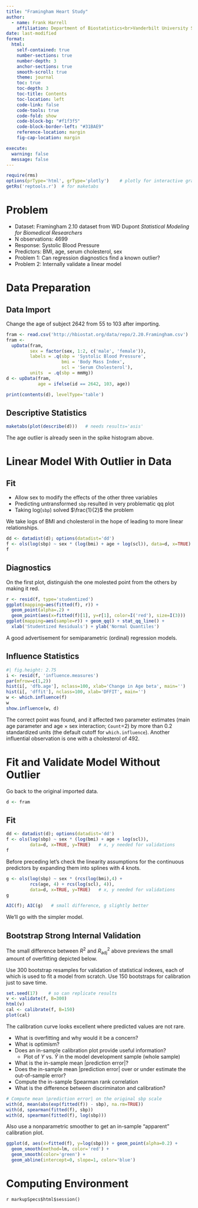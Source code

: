 ```yaml
--- 
title: "Framingham Heart Study"
author:
  - name: Frank Harrell
    affiliation: Department of Biostatistics<br>Vanderbilt University School of Medicine<br>MSCI Biostatistics II
date: last-modified
format:
  html:
    self-contained: true
    number-sections: true
    number-depth: 3
    anchor-sections: true
    smooth-scroll: true
    theme: journal
    toc: true
    toc-depth: 3
    toc-title: Contents
    toc-location: left
    code-link: false
    code-tools: true
    code-fold: show
    code-block-bg: "#f1f3f5"
    code-block-border-left: "#31BAE9"
    reference-location: margin
    fig-cap-location: margin

execute:
  warning: false
  message: false
---
```


```r
require(rms)
options(prType='html', grType='plotly')    # plotly for interactive graphs from describe()
getRs('reptools.r')  # for maketabs
```

# Problem

* Dataset: Framingham 2.10 dataset from WD Dupont *Statistical Modeling for Biomedical Researchers*
* N observations: 4699
* Response: Systolic Blood Pressure
* Predictors: BMI, age, serum cholesterol, sex
* Problem 1: Can regression diagnostics find a known outlier?
* Problem 2: Internally validate a linear model

# Data Preparation

## Data Import

Change the age of subject 2642 from 55 to 103 after importing.

```r
fram <- read.csv('http://hbiostat.org/data/repo/2.20.Framingham.csv')
fram <-
  upData(fram,
         sex = factor(sex, 1:2, c('male', 'female')),
         labels = .q(sbp = 'Systolic Blood Pressure',
                     bmi = 'Body Mass Index',
                     scl = 'Serum Cholesterol'),
         units  = .q(sbp = mmHg))
d <- upData(fram,
            age = ifelse(id == 2642, 103, age))
```

```r
print(contents(d), levelType='table')
```

## Descriptive Statistics

```r
maketabs(plot(describe(d)))   # needs results='asis'
```

The age outlier is already seen in the spike histogram above.

# Linear Model With Outlier in Data

## Fit

* Allow sex to modify the effects of the other three variables
* Predicting untransformed `sbp` resulted in very problematic qq plot
* Taking log(`sbp`) solved $\frac{1}{2}$ the problem

We take logs of BMI and cholesterol in the hope of leading to more linear relationships.
```r
dd <- datadist(d); options(datadist='dd')
f <- ols(log(sbp) ~ sex * (log(bmi) + age + log(scl)), data=d, x=TRUE)
f
```

## Diagnostics

On the first plot, distinguish the one molested point from the others by making it red.

```r
r <- resid(f, type='studentized')
ggplot(mapping=aes(fitted(f), r)) +
  geom_point(alpha=.2) +
  geom_point(aes(x=fitted(f)[1], y=r[1], color=I('red'), size=I(3)))
ggplot(mapping=aes(sample=r)) + geom_qq() + stat_qq_line() +
  xlab('Studentized Residuals') + ylab('Normal Quantiles')
```

A good advertisement for semiparametric (ordinal) regression models.

## Influence Statistics

```r
#| fig.height: 2.75
i <- resid(f, 'influence.measures')
par(mfrow=c(1,2))
hist(i[, 'dfb.age'], nclass=100, xlab='Change in Age beta', main='')
hist(i[, 'dffit'], nclass=100, xlab='DFFIT', main='')
w <- which.influence(f)
w
show.influence(w, d)
```

The correct point was found, and it affected two parameter estimates (main age parameter and age $\times$ sex interaction; `Count`=2) by more than 0.2 standardized units (the default cutoff for `which.influence`).  Another influential observation is one with a cholesterol of 492.

# Fit and Validate Model Without Outlier

Go back to the original imported data.

```r
d <- fram
```

## Fit

```r
dd <- datadist(d); options(datadist='dd')
f <- ols(log(sbp) ~ sex * (log(bmi) + age + log(scl)),
         data=d, x=TRUE, y=TRUE)   # x, y needed for validations
f
```

Before preceding let's check the linearity assumptions for the continuous predictors by expanding them into splines with 4 knots.

```r
g <- ols(log(sbp) ~ sex * (rcs(log(bmi),4) +
         rcs(age, 4) + rcs(log(scl), 4)),
         data=d, x=TRUE, y=TRUE)   # x, y needed for validations
g
```

```r
AIC(f); AIC(g)   # small difference, g slightly better
```

We'll go with the simpler model.


## Bootstrap Strong Internal Validation

The small difference between $R^2$ and $R^{2}_\text{adj}$ above previews the small amount of overfitting depicted below.

Use 300 bootstrap resamples for validation of statistical indexes, each of which is used to fit a model from scratch.  Use 150 bootstraps for calibration just to save time.

```r
set.seed(17)    # so can replicate results
v <- validate(f, B=300)
html(v)
cal <- calibrate(f, B=150)
plot(cal)
```

The calibration curve looks excellent where predicted values are not rare.

* What is overfitting and why would it be a concern?
* What is optimism?
* Does an in-sample calibration plot provide useful information?
   + Plot of $Y$ vs. $\hat{Y}$ in the model development sample (whole sample)
* What is the in-sample mean |prediction error|?
* Does the in-sample mean |prediction error| over or under estimate the out-of-sample error?
* Compute the in-sample Spearman rank correlation
* What is the difference between discriminaton and calibration?
  
```r
# Compute mean |prediction error| on the original sbp scale
with(d, mean(abs(exp(fitted(f)) - sbp), na.rm=TRUE))
with(d, spearman(fitted(f), sbp))
with(d, spearman(fitted(f), log(sbp)))
```

Also use a nonparametric smoother to get an in-sample "apparent" calibration plot.

```r
ggplot(d, aes(x=fitted(f), y=log(sbp))) + geom_point(alpha=0.2) +
  geom_smooth(method=lm, color='red') + 
  geom_smooth(color='green') +
  geom_abline(intercept=0, slope=1, color='blue')
```


# Computing Environment

`r markupSpecs$html$session()`
